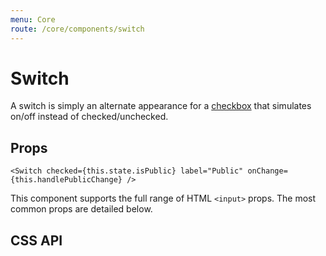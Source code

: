 ```yaml
---
menu: Core
route: /core/components/switch
---
```



# Switch

A switch is simply an alternate appearance for a [checkbox](#core/components/checkbox) that
simulates on/off instead of checked/unchecked.

<SwitchExample />

## Props

```tsx
<Switch checked={this.state.isPublic} label="Public" onChange={this.handlePublicChange} />
```

This component supports the full range of HTML `<input>` props.
The most common props are detailed below.

<Interface name="ISwitchProps" />

## CSS API

<CssExample name="switch" />
